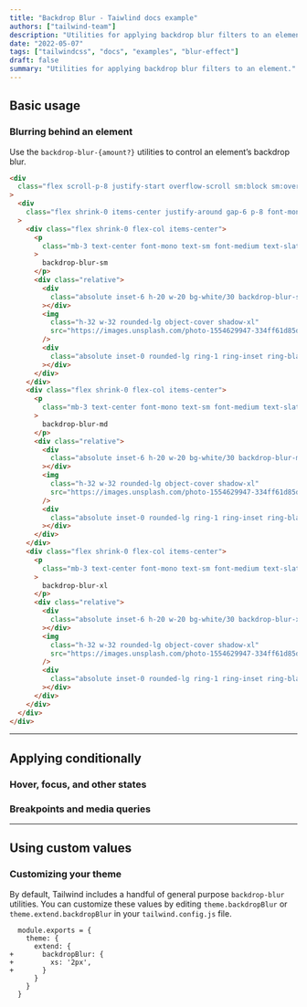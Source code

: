 ```yaml
---
title: "Backdrop Blur - Taiwlind docs example"
authors: ["tailwind-team"]
description: "Utilities for applying backdrop blur filters to an element."
date: "2022-05-07"
tags: ["tailwindcss", "docs", "examples", "blur-effect"]
draft: false
summary: "Utilities for applying backdrop blur filters to an element."
---
```


## Basic usage

### Blurring behind an element

Use the `backdrop-blur-{amount?}` utilities to control an element’s backdrop blur.

```html
<div
  class="flex scroll-p-8 justify-start overflow-scroll sm:block sm:overflow-visible"
>
  <div
    class="flex shrink-0 items-center justify-around gap-6 p-8 font-mono font-bold sm:gap-4"
  >
    <div class="flex shrink-0 flex-col items-center">
      <p
        class="mb-3 text-center font-mono text-sm font-medium text-slate-500 dark:text-slate-400"
      >
        backdrop-blur-sm
      </p>
      <div class="relative">
        <div
          class="absolute inset-6 h-20 w-20 bg-white/30 backdrop-blur-sm"
        ></div>
        <img
          class="h-32 w-32 rounded-lg object-cover shadow-xl"
          src="https://images.unsplash.com/photo-1554629947-334ff61d85dc?ixid=MnwxMjA3fDB8MHxwaG90by1wYWdlfHx8fGVufDB8fHx8&ixlib=rb-1.2.1&auto=format&fit=crop&w=320&h=320&q=80"
        />
        <div
          class="absolute inset-0 rounded-lg ring-1 ring-inset ring-black/10"
        ></div>
      </div>
    </div>
    <div class="flex shrink-0 flex-col items-center">
      <p
        class="mb-3 text-center font-mono text-sm font-medium text-slate-500 dark:text-slate-400"
      >
        backdrop-blur-md
      </p>
      <div class="relative">
        <div
          class="absolute inset-6 h-20 w-20 bg-white/30 backdrop-blur-md"
        ></div>
        <img
          class="h-32 w-32 rounded-lg object-cover shadow-xl"
          src="https://images.unsplash.com/photo-1554629947-334ff61d85dc?ixid=MnwxMjA3fDB8MHxwaG90by1wYWdlfHx8fGVufDB8fHx8&ixlib=rb-1.2.1&auto=format&fit=crop&w=320&h=320&q=80"
        />
        <div
          class="absolute inset-0 rounded-lg ring-1 ring-inset ring-black/10"
        ></div>
      </div>
    </div>
    <div class="flex shrink-0 flex-col items-center">
      <p
        class="mb-3 text-center font-mono text-sm font-medium text-slate-500 dark:text-slate-400"
      >
        backdrop-blur-xl
      </p>
      <div class="relative">
        <div
          class="absolute inset-6 h-20 w-20 bg-white/30 backdrop-blur-xl"
        ></div>
        <img
          class="h-32 w-32 rounded-lg object-cover shadow-xl"
          src="https://images.unsplash.com/photo-1554629947-334ff61d85dc?ixid=MnwxMjA3fDB8MHxwaG90by1wYWdlfHx8fGVufDB8fHx8&ixlib=rb-1.2.1&auto=format&fit=crop&w=320&h=320&q=80"
        />
        <div
          class="absolute inset-0 rounded-lg ring-1 ring-inset ring-black/10"
        ></div>
      </div>
    </div>
  </div>
</div>
```

---

## Applying conditionally

### Hover, focus, and other states

### Breakpoints and media queries

---

## Using custom values

### Customizing your theme

By default, Tailwind includes a handful of general purpose `backdrop-blur` utilities. You can customize these values by editing `theme.backdropBlur` or `theme.extend.backdropBlur` in your `tailwind.config.js` file.

```diff-js tailwind.config.js
  module.exports = {
    theme: {
      extend: {
+       backdropBlur: {
+         xs: '2px',
+       }
      }
    }
  }
```
